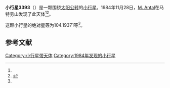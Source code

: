 {{Infobox planet
| bgcolour = #FFFFC0
| name = 3393 Stur
| symbol = 
| image = 
| caption = 
| discovery = yes
| discovery_ref = 
| discoverer = [[M._Antal|M. Antal]]
| discovery_site = [[马特劳山|马特劳山]] 
| discovered = 1984年11月28日
| designations = yes
| mp_name = 
| named_after = 
| alt_names = 1984 WY1/ 1954 SB1 / 1975 TG3 / 1975 TJ4 / 1975 VC6 / 1979 SP4 / 1982 HU1 / 1982 HZ
| mp_category = [[主带小行星|主带小行星]]
| orbit_ref = <ref name="a">[http://ssd.jpl.nasa.gov/sbdb.cgi?sstr=3393 3393 Stur] {{Wayback|url=http://ssd.jpl.nasa.gov/sbdb.cgi?sstr=3393 |date=20200917232252 }}，小行星數據庫瀏覽器（JPL Small-Body Database Browser）－[[美国国家航空航天局|美国国家航空航天局]]喷气推进实验室</ref>
| epoch = 2456400.5 (2013年4月18日更新)
| aphelion = {{convert|2.7532669|AU|km|3|abbr=on|lk=out}}
| perihelion = {{convert|2.4168329|AU|km|3|abbr=on}}
| semimajor = {{convert|2.5850499|AU|km|3|abbr=on}}
| eccentricity = 0.065073
| period = 1518.104983 [[日|日]]<br />4.16[[儒略年|儒略年]]
| avg_speed = 
| inclination = 9.64109
| asc_node = 156.57908
| mean_anomaly = 
| arg_peri = 104.19371
| satellites = 
| physical_characteristics = yes
| dimensions = 
| mass = 
| density = 
| surface_grav = 
| escape_velocity = 
| sidereal_day = 
| axial_tilt = 
| pole_ecliptic_lat = 
| pole_ecliptic_lon = 
| albedo = 
| temperatures= 
| temp_name1 = 
| mean_temp_1 = 
| max_temp_1 = 
| temp_name2 = 
| max_temp_2 = 
| spectral_type = 
| abs_magnitude = 104.19371
}}

'''小行星3393'''（{{lang-en|3393 Stur}}）是一颗围绕[[太阳|太阳]][[公转|公转]]的[[小行星|小行星]]。1984年11月28日，[[M._Antal|M. Antal]]在马特劳山发现了此天体<ref name="a" /><ref>{{cite news|title=小行星列表|url=http://cfa-www.harvard.edu/iau/lists/NumberedMPs.txt|accessdate=2013-07-08|newspaper=哈佛大学|archive-date=2008-05-17|archive-url=https://web.archive.org/web/20080517010638/http://cfa-www.harvard.edu/iau/lists/NumberedMPs.txt|dead-url=no}}</ref>。

这颗小行星的[[绝对星等|绝对星等]]为104.19371等<ref name="a" />。

==参考文献==
{{reflist}}
{{Minor Planet Number|[[小行星3392|小行星3392]]|[[小行星3394|小行星3394]]}}

{{小天体}}

[[Category:小行星带天体|Category:小行星带天体]]
[[Category:1984年发现的小行星|Category:1984年发现的小行星]]

{{asteroid-stub}}